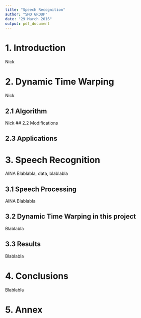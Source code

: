 ```yaml
---
title: "Speech Recognition"
author: "SMO GROUP"
date: "29 March 2016"
output: pdf_document
---
```


# 1. Introduction
Nick


# 2. Dynamic Time Warping
Nick

## 2.1 Algorithm
Nick
## 2.2 Modifications
 
## 2.3 Applications



# 3. Speech Recognition

AINA
Blablabla, data, blablabla

## 3.1 Speech Processing
AINA
Blablabla

## 3.2 Dynamic Time Warping in this project
Blablabla

## 3.3 Results
Blablabla



# 4. Conclusions
Blablabla


# 5. Annex

